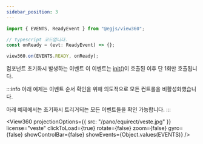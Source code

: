 ```yaml
---
sidebar_position: 3
---
```



```ts
import { EVENTS, ReadyEvent } from "@egjs/view360";

// typescript 코드입니다.
const onReady = (evt: ReadyEvent) => {};

view360.on(EVENTS.READY, onReady);
```

컴포넌트 초기화시 발생하는 이벤트
이 이벤트는 [init()](/docs/api/Class/View360#init)이 호출된 이후 단 1회만 호출됩니다.

:::info
아래 예제는 이벤트 순서 확인을 위해 의도적으로 모든 컨트롤을 비활성화했습니다.

아래 예제에서는 초기화시 트리거되는 모든 이벤트들을 확인 가능합니다.
:::

<View360
  projectionOptions={{
    src: "/pano/equirect/veste.jpg"
  }}
  license="veste"
  clickToLoad={true}
  rotate={false}
  zoom={false}
  gyro={false}
  showControlBar={false}
  showEvents={Object.values(EVENTS)} />
